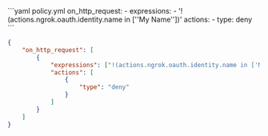 <CodeGroup>
```yaml policy.yml
on_http_request:
  - expressions:
      - '!(actions.ngrok.oauth.identity.name in [''My Name''])'
    actions:
      - type: deny
```

```json policy.json
{
	"on_http_request": [
		{
			"expressions": ["!(actions.ngrok.oauth.identity.name in ['My Name'])"],
			"actions": [
				{
					"type": "deny"
				}
			]
		}
	]
}
```

</CodeGroup>
